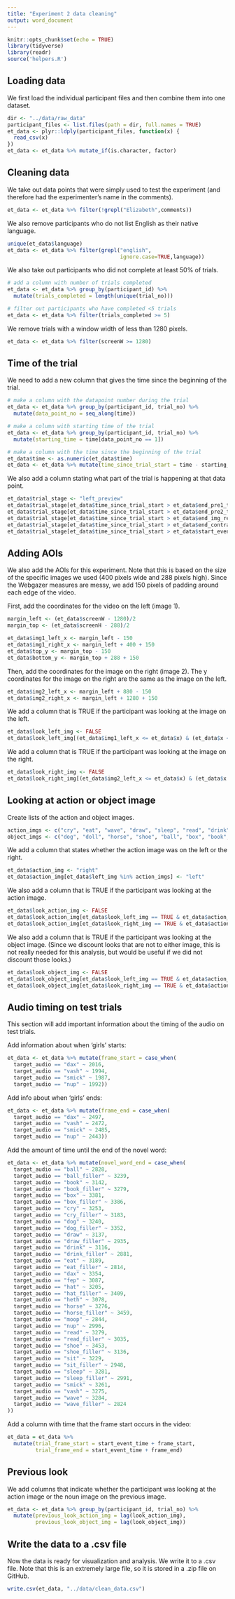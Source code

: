```yaml
---
title: "Experiment 2 data cleaning"
output: word_document
---
```


```r
knitr::opts_chunk$set(echo = TRUE)
library(tidyverse)
library(readr)
source('helpers.R')
```

## Loading data

We first load the individual participant files and then combine them into one dataset.
```r
dir <- "../data/raw_data"
participant_files <- list.files(path = dir, full.names = TRUE)
et_data <- plyr::ldply(participant_files, function(x) {
  read_csv(x)
})
et_data <- et_data %>% mutate_if(is.character, factor)
```

## Cleaning data

We take out data points that were simply used to test the experiment (and therefore had the experimenter's name in the comments).
```r
et_data <- et_data %>% filter(!grepl("Elizabeth",comments))
```

We also remove participants who do not list English as their native language.
```r
unique(et_data$language)
et_data <- et_data %>% filter(grepl("english", 
                                    ignore.case=TRUE,language))
```

We also take out participants who did not complete at least 50% of trials.
```r
# add a column with number of trials completed
et_data <- et_data %>% group_by(participant_id) %>% 
  mutate(trials_completed = length(unique(trial_no)))

# filter out participants who have completed <5 trials
et_data <- et_data %>% filter(trials_completed >= 5)
```

We remove trials with a window width of less than 1280 pixels.
```r
et_data <- et_data %>% filter(screenW >= 1280)
```


## Time of the trial

We need to add a new column that gives the time since the beginning of the trial.
```r
# make a column with the datapoint number during the trial
et_data <- et_data %>% group_by(participant_id, trial_no) %>%
  mutate(data_point_no = seq_along(time))

# make a column with starting time of the trial
et_data <- et_data %>% group_by(participant_id, trial_no) %>%
  mutate(starting_time = time[data_point_no == 1])

# make a column with the time since the beginning of the trial
et_data$time <- as.numeric(et_data$time)
et_data <- et_data %>% mutate(time_since_trial_start = time - starting_time)
```


We also add a column stating what part of the trial is happening at that data point.
```r
et_data$trial_stage <- "left_preview"
et_data$trial_stage[et_data$time_since_trial_start > et_data$end_pre1_time] <- "right_preview"
et_data$trial_stage[et_data$time_since_trial_start > et_data$end_pre2_time] <- "img_reset"
et_data$trial_stage[et_data$time_since_trial_start > et_data$end_img_reset_time] <- "contrast"
et_data$trial_stage[et_data$time_since_trial_start > et_data$end_contrast_time] <- "img_reset_event"
et_data$trial_stage[et_data$time_since_trial_start > et_data$start_event_time] <- "event"
```


## Adding AOIs

We also add the AOIs for this experiment. Note that this is based on the size of the specific images we used (400 pixels wide and 288 pixels high). Since the Webgazer measures are messy, we add 150 pixels of padding around each edge of the video.

First, add the coordinates for the video on the left (image 1).
```r
margin_left <- (et_data$screenW - 1280)/2
margin_top <- (et_data$screenH - 288)/2

et_data$img1_left_x <- margin_left - 150
et_data$img1_right_x <- margin_left + 400 + 150
et_data$top_y <- margin_top - 150
et_data$bottom_y <- margin_top + 288 + 150
```

Then, add the coordinates for the image on the right (image 2). The y coordinates for the image on the right are the same as the image on the left.
```r
et_data$img2_left_x <- margin_left + 880 - 150
et_data$img2_right_x <- margin_left + 1280 + 150
```

We add a column that is TRUE if the participant was looking at the image on the left.
```r
et_data$look_left_img <- FALSE
et_data$look_left_img[(et_data$img1_left_x <= et_data$x) & (et_data$x <= et_data$img1_right_x) & (et_data$top_y <= et_data$y) & (et_data$y <= et_data$bottom_y)] <- TRUE
```

We add a column that is TRUE if the participant was looking at the image on the right.
```r
et_data$look_right_img <- FALSE
et_data$look_right_img[(et_data$img2_left_x <= et_data$x) & (et_data$x <= et_data$img2_right_x) & (et_data$top_y <= et_data$y) & (et_data$y <= et_data$bottom_y)] <- TRUE
```


## Looking at action or object image

Create lists of the action and object images.
```r
action_imgs <- c("cry", "eat", "wave", "draw", "sleep", "read", "drink", "sit", "dax_verb", "nup_verb", "smick_verb", "vash_verb", "fep_verb")
object_imgs <- c("dog", "doll", "horse", "shoe", "ball", "box", "book", "hat", "dax_noun", "nup_noun", "smick_noun", "vash_noun", "fep_noun")
```

We add a column that states whether the action image was on the left or the right.
```r
et_data$action_img <- "right"
et_data$action_img[et_data$left_img %in% action_imgs] <- "left"
```

We also add a column that is TRUE if the participant was looking at the action image.
```r
et_data$look_action_img <- FALSE
et_data$look_action_img[et_data$look_left_img == TRUE & et_data$action_img == "left"] <- TRUE
et_data$look_action_img[et_data$look_right_img == TRUE & et_data$action_img == "right"] <- TRUE
```

We also add a column that is TRUE if the participant was looking at the object image. (Since we discount looks that are not to either image, this is not really needed for this analysis, but would be useful if we did not discount those looks.)
```r
et_data$look_object_img <- FALSE
et_data$look_object_img[et_data$look_left_img == TRUE & et_data$action_img == "right"] <- TRUE
et_data$look_object_img[et_data$look_right_img == TRUE & et_data$action_img == "left"] <- TRUE
```


## Audio timing on test trials

This section will add important information about the timing of the audio on test trials.

Add information about when 'girls' starts:
```r
et_data <- et_data %>% mutate(frame_start = case_when(
  target_audio == "dax" ~ 2016,
  target_audio == "vash" ~ 1994,
  target_audio == "smick" ~ 1987,
  target_audio == "nup" ~ 1992))
```


Add info about when 'girls' ends:
```r
et_data <- et_data %>% mutate(frame_end = case_when(
  target_audio == "dax" ~ 2497,
  target_audio == "vash" ~ 2472,
  target_audio == "smick" ~ 2485,
  target_audio == "nup" ~ 2443))
```

Add the amount of time until the end of the novel word:
```r
et_data <- et_data %>% mutate(novel_word_end = case_when(
  target_audio == "ball" ~ 2828,
  target_audio == "ball_filler" ~ 3239,
  target_audio == "book" ~ 3142,
  target_audio == "book_filler" ~ 3279,
  target_audio == "box" ~ 3381,
  target_audio == "box_filler" ~ 3386,
  target_audio == "cry" ~ 3253,
  target_audio == "cry_filler" ~ 3183,
  target_audio == "dog" ~ 3240,
  target_audio == "dog_filler" ~ 3352,
  target_audio == "draw" ~ 3137,
  target_audio == "draw_filler" ~ 2935,
  target_audio == "drink" ~ 3116,
  target_audio == "drink_filler" ~ 2881,
  target_audio == "eat" ~ 3189,
  target_audio == "eat_filler" ~ 2814,
  target_audio == "dax" ~ 3354,
  target_audio == "fep" ~ 3087,
  target_audio == "hat" ~ 3205,
  target_audio == "hat_filler" ~ 3409,
  target_audio == "heth" ~ 3078,
  target_audio == "horse" ~ 3276,
  target_audio == "horse_filler" ~ 3459,
  target_audio == "moop" ~ 2844,
  target_audio == "nup" ~ 2996,
  target_audio == "read" ~ 3279,
  target_audio == "read_filler" ~ 3035,
  target_audio == "shoe" ~ 3453,
  target_audio == "shoe_filler" ~ 3136,
  target_audio == "sit" ~ 3229,
  target_audio == "sit_filler" ~ 2948,
  target_audio == "sleep" ~ 3281,
  target_audio == "sleep_filler" ~ 2991,
  target_audio == "smick" ~ 3261,
  target_audio == "vash" ~ 3275,
  target_audio == "wave" ~ 3284,
  target_audio == "wave_filler" ~ 2824
))
```


Add a column with time that the frame start occurs in the video:
```r
et_data = et_data %>% 
  mutate(trial_frame_start = start_event_time + frame_start,
         trial_frame_end = start_event_time + frame_end)
```


## Previous look

We add columns that indicate whether the participant was looking at the action image or the noun image on the previous image.
```r
et_data <- et_data %>% group_by(participant_id, trial_no) %>%
  mutate(previous_look_action_img = lag(look_action_img),
         previous_look_object_img = lag(look_object_img))
```


## Write the data to a .csv file

Now the data is ready for visualization and analysis. We write it to a .csv file. Note that this is an extremely large file, so it is stored in a .zip file on GitHub. 
```r
write.csv(et_data, "../data/clean_data.csv")
```

